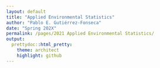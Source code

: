 ```yaml
---
layout: default
title: "Applied Environmental Statistics"
author: "Pablo E. Gutiérrez-Fonseca"
date: "Spring 202X"
permalink: /pages/2021 Applied Environmental Statistics/
output:
  prettydoc::html_pretty:
    theme: architect
    highlight: github
---
```

